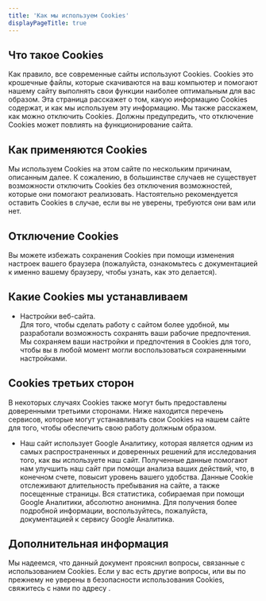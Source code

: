 ```yaml
---
title: 'Как мы используем Cookies'
displayPageTitle: true
---
```



<Container>

## Что такое Cookies

Как правило, все современные сайты используют Cookies. Cookies это крошечные файлы, которые скачиваются на ваш компьютер и помогают нашему сайту выполнять свои функции наиболее оптимальным для вас образом. Эта страница расскажет о том, какую информацию Cookies содержат, и как мы используем эту информацию. Мы также расскажем, как можно отключить Cookies. Должны предупредить, что отключение Cookies может повлиять на функционирование сайта.

## Как применяются Cookies

Мы используем Cookies на этом сайте по нескольким причинам, описанным далее. К сожалению, в большинстве случаев не существует возможности отключить Cookies без отключения возможностей, которые они помогают реализовать. Настоятельно рекомендуется оставить Cookies в случае, если вы не уверены, требуются они вам или нет.

## Отключение Cookies

Вы можете избежать сохранения Cookies при помощи изменения настроек вашего браузера (пожалуйста, ознакомьтесь с документацией к именно вашему браузеру, чтобы узнать, как это делается).

## Какие Cookies мы устанавливаем

-   Настройки веб-сайта.<br />
    Для того, чтобы сделать работу с сайтом более удобной, мы разработали возможность сохранять ваши рабочие предпочтения. Мы сохраняем ваши настройки и предпочтения в Cookies для того, чтобы вы в любой момент могли воспользоваться сохраненными настройками.

## Cookies третьих сторон

В некоторых случаях Cookies также могут быть предоставлены доверенными третьими сторонами. Ниже находится перечень сервисов, которые могут устанавливать свои Cookies на нашем сайте для того, чтобы обеспечить свою работу должным образом.

-   Наш сайт использует Google Аналитику, которая является одним из самых распространенных и доверенных решений для исследования того, как вы используете наш сайт. Полученные данные помогают нам улучшить наш сайт при помощи анализа ваших действий, что, в конечном счете, повысит уровень вашего удобства. Данные Cookie отслеживают длительность пребывания на сайте, а также посещенные страницы. Вся статистика, собираемая при помощи Google Аналитики, абсолютно анонимна. Для получения более подробной информации, воспользуйтесь, пожалуйста, документацией к сервису Google Аналитика.

## Дополнительная информация

Мы надеемся, что данный документ прояснил вопросы, связанные с использованием Cookies. Если у вас есть другие вопросы, или вы по прежнему не уверены в безопасности использования Cookies, свяжитесь с нами по адресу <Email />.

</Container>
